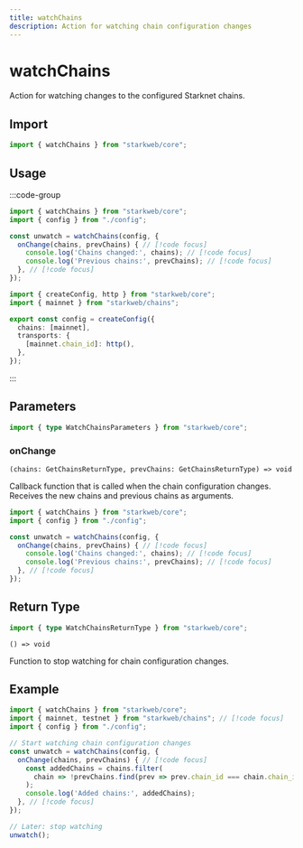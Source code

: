 ```yaml
---
title: watchChains
description: Action for watching chain configuration changes
---
```


# watchChains

Action for watching changes to the configured Starknet chains.

## Import

```ts
import { watchChains } from "starkweb/core";
```

## Usage

:::code-group

```ts [index.ts]
import { watchChains } from "starkweb/core";
import { config } from "./config";

const unwatch = watchChains(config, {
  onChange(chains, prevChains) { // [!code focus]
    console.log('Chains changed:', chains); // [!code focus]
    console.log('Previous chains:', prevChains); // [!code focus]
  }, // [!code focus]
});
```

```ts [config.ts]
import { createConfig, http } from "starkweb/core";
import { mainnet } from "starkweb/chains";

export const config = createConfig({
  chains: [mainnet],
  transports: {
    [mainnet.chain_id]: http(),
  },
});
```

:::

## Parameters

```ts
import { type WatchChainsParameters } from "starkweb/core";
```

### onChange

`(chains: GetChainsReturnType, prevChains: GetChainsReturnType) => void`

Callback function that is called when the chain configuration changes. Receives the new chains and previous chains as arguments.

```ts [index.ts]
import { watchChains } from "starkweb/core";
import { config } from "./config";

const unwatch = watchChains(config, {
  onChange(chains, prevChains) { // [!code focus]
    console.log('Chains changed:', chains); // [!code focus]
    console.log('Previous chains:', prevChains); // [!code focus]
  }, // [!code focus]
});
```

## Return Type

```ts
import { type WatchChainsReturnType } from "starkweb/core";
```

`() => void`

Function to stop watching for chain configuration changes.

## Example

```ts [example.ts]
import { watchChains } from "starkweb/core";
import { mainnet, testnet } from "starkweb/chains"; // [!code focus]
import { config } from "./config";

// Start watching chain configuration changes
const unwatch = watchChains(config, {
  onChange(chains, prevChains) { // [!code focus]
    const addedChains = chains.filter(
      chain => !prevChains.find(prev => prev.chain_id === chain.chain_id)
    );
    console.log('Added chains:', addedChains);
  }, // [!code focus]
});

// Later: stop watching
unwatch();
``` 